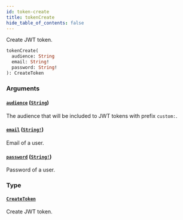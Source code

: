 ```yaml
---
id: token-create
title: tokenCreate
hide_table_of_contents: false
---
```


Create JWT token.

```graphql
tokenCreate(
  audience: String
  email: String!
  password: String!
): CreateToken
```

### Arguments

#### [`audience`](#) ([`String`](../../../developer/api-reference/scalars/string))

The audience that will be included to JWT tokens with prefix `custom:`.

#### [`email`](#) ([`String!`](../../../developer/api-reference/scalars/string))

Email of a user.

#### [`password`](#) ([`String!`](../../../developer/api-reference/scalars/string))

Password of a user.

### Type

#### [`CreateToken`](../../../developer/api-reference/objects/create-token)

Create JWT token.
